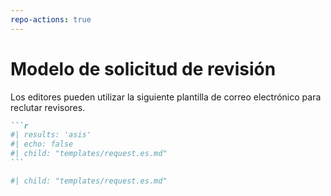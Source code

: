 ```yaml
---
repo-actions: true
---
```


# Modelo de solicitud de revisión {#reviewrequesttemplate}

Los editores pueden utilizar la siguiente plantilla de correo electrónico para reclutar revisores.

::: {.content-hidden when-format="pdf"}

````markdown
```r
#| results: 'asis'
#| echo: false
#| child: "templates/request.es.md"
```
````

:::

::: {.content-visible when-format="pdf"}

```r
#| child: "templates/request.es.md"

```

:::


